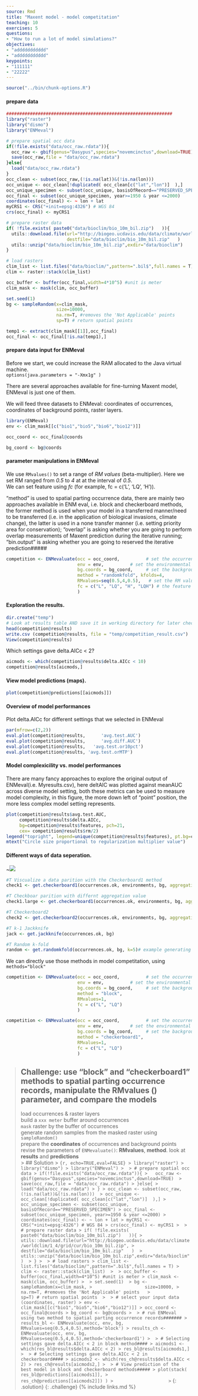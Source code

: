 ```yaml
---
source: Rmd
title: "Maxent model - model competitation"
teaching: 10
exercises: 5
questions:
- "How to run a lot of model simulations?"
objectives:
- "addddddddddd"
- "addddddddddd"
keypoints:
- "111111"
- "22222"
---
```


```r
source("../bin/chunk-options.R")
```

#### prepare data
```r
###############################################################
library("raster")
library("dismo")
library("ENMeval")

# prepare spatial occ data
if(!file.exists("data/occ_raw.rdata")){
  occ_raw <- gbif(genus="Dasypus",species="novemcinctus",download=TRUE) 
  save(occ_raw,file = "data/occ_raw.rdata")
}else{
  load("data/occ_raw.rdata")
}
occ_clean <- subset(occ_raw,(!is.na(lat))&(!is.na(lon))) 
occ_unique <- occ_clean[!duplicated( occ_clean[c("lat","lon")]  ),]
occ_unique_specimen <- subset(occ_unique, basisOfRecord=="PRESERVED_SPECIMEN")
occ_final <- subset(occ_unique_specimen, year>=1950 & year <=2000)
coordinates(occ_final) <- ~ lon + lat
myCRS1 <- CRS("+init=epsg:4326") # WGS 84
crs(occ_final) <- myCRS1

# prepare raster data
if( !file.exists( paste0("data/bioclim/bio_10m_bil.zip")   )){
  utils::download.file(url="http://biogeo.ucdavis.edu/data/climate/worldclim/1_4/grid/cur/bio_10m_bil.zip",
                       destfile="data/bioclim/bio_10m_bil.zip"   ) 
  utils::unzip("data/bioclim/bio_10m_bil.zip",exdir="data/bioclim") 
}

# load rasters
clim_list <- list.files("data/bioclim/",pattern=".bil$",full.names = T)
clim <- raster::stack(clim_list) 

occ_buffer <- buffer(occ_final,width=4*10^5) #unit is meter
clim_mask <- mask(clim, occ_buffer)

set.seed(1) 
bg <- sampleRandom(x=clim_mask,
                   size=10000,
                   na.rm=T, #removes the 'Not Applicable' points  
                   sp=T) # return spatial points 

temp1 <- extract(clim_mask[[1]],occ_final)
occ_final <- occ_final[!is.na(temp1),]
```

#### prepare data input for ENMeval  
Before we start, we could increase the RAM allocated to the Java virtual machine.  
`options(java.parameters = "-Xmx1g" )`  

There are several approaches available for fine-turning Maxent model, ENMeval is just one of them. 

We will feed three datasets to ENMeval: coordinates of occurrences, coordinates of background points, raster layers.  
```r
library(ENMeval)
env <- clim_mask[[c("bio1","bio5","bio6","bio12")]]

occ_coord <- occ_final@coords

bg_coord <- bg@coords
```

#### parameter manipulations in ENMeval  
We use `RMvalues()` to set a range of *RM values* (beta-multiplier). Here we set RM ranged from *0.5* to *4* at at the interval of *0.5*.  
We can set feature using *fc* (for example, fc = c('L', 'LQ', 'H')).    


"method" is used to spatial parting occurrence data, there are mainly two approaches available in ENM eval, i.e. block and checkerboard methods, the former method is used when your model in a transferred manner/need to be transferred (i.e. in the application of biological invasions, climate change), the latter is used in a none transfer manner (i.e. setting priority area for conservation);  "overlap" is asking whether you are going to perform overlap measurements of Maxent prediction during the iterative running; "bin.output" is asking whether you are going to reserved the iterative prediction##### 


```r
competition <- ENMevaluate(occ = occ_coord,          # set the occurrence data for ENMeval
                           env = env,          # set the environmental data
                           bg.coords = bg_coord,     # set the background data
                           method = "randomkfold", kfolds=4,
                           RMvalues=seq(0.5,4,0.5),   # set the RM values, here set RM valuse from 0.5 to 5, at an interval of 0.5
                           fc = c("L", "LQ", "H", "LQH") # the feature combinations that will be used for iterative running
                           )
```



#### Exploration the results.  
```r
dir.create("temp")
# Look at results table AND save it in working directory for later checking.
head(competition@results)
write.csv (competition@results, file = "temp/competition_result.csv")
View(competition@results)
```

Which settings gave delta.AICc < 2?
```r
aicmods <- which(competition@results$delta.AICc < 10)
competition@results[aicmods,]
```

#### View model predictions (maps).  
```r
plot(competition@predictions[[aicmods]])
```

#### Overview of model performances  
Plot delta.AICc for different settings that we selected in ENMeval   
```r
par(mfrow=c(2,2))
eval.plot(competition@results,      'avg.test.AUC')
eval.plot(competition@results,      'avg.diff.AUC')
eval.plot(competition@results,   'avg.test.or10pct')
eval.plot(competition@results, 'avg.test.orMTP')
```

#### Model complexicility vs. model performances  
There are many fancy approaches to explore the original output of ENMeval(i.e. Myresults.csv), here deltAIC was plotted against meanAUC across diverse model setting, both these metrics can be used to measure model complexity, in this figure, the more down left of "point" position, the more less complex model setting represents.  
```r
plot(competition@results$avg.test.AUC, 
     competition@results$delta.AICc, 
     bg=competition@results$features, pch=21, 
     cex= competition@results$rm/2)
legend("topright", legend=unique(competition@results$features), pt.bg=competition@results$features, pch=21)
mtext("Circle size proportional to regularization multiplier value")
```


#### Different ways of data seperation.  
~![]({{ page.root }}/fig/enmeval1.png)    
```r
#T Viscualize a data parition with the Checkerboard1 method
check1 <- get.checkerboard1(occurrences.ok, environments, bg, aggregation.factor=5)

#T Checkboar parition with differnt aggregation value
check1.large <- get.checkerboard1(occurrences.ok, environments, bg, aggregation.factor=30)

#T Checkerboard2
check2 <- get.checkerboard2(occurrences.ok, environments, bg, aggregation.factor=c(5,5))

#T k-1 Jackknife
jack <- get.jackknife(occurrences.ok, bg)

#T Random k-fold
random <- get.randomkfold(occurrences.ok, bg, k=5)# example generating 5 bins randomply
```

We can directly use those methods in model competitation, using ` methods="block" `
```r
competition <- ENMevaluate(occ = occ_coord,          # set the occurrence data for ENMeval
                           env = env,          # set the environmental data
                           bg.coords = bg_coord,     # set the background data
                           method = "block",
                           RMvalues=1,
                           fc = c("L", "LQ")
                           )

competition <- ENMevaluate(occ = occ_coord,          # set the occurrence data for ENMeval
                           env = env,          # set the environmental data
                           bg.coords = bg_coord,     # set the background data
                           method = "checkerboard1",
                           RMvalues=1,
                           fc = c("L", "LQ")
                           )
```


> ## Challenge: use "block" and "checkerboard1" methods to spatial parting occurrence records, manipulate the RMvalues () parameter, and compare the models  
> load occurrences & raster layers   
> build a `xxx meter` buffer around occurrences    
> `mask` raster by the buffer of occurrences   
> generate random samples from the masked raster using `sampleRandom()`  
> prepare the **coordinates** of occurrences and background points  
> revise the parameters of `ENMevaluate()`: **RMvalues**, **method**.
> look at **results** and **predictions**   
> > ## Solution
> > ```{r, echo=TRUE,eval=FALSE}
> > library("raster")
> > library("dismo")
> > library("ENMeval")
> > 
> > # prepare spatial occ data
> > if(!file.exists("data/occ_raw.rdata")){
> >   occ_raw <- gbif(genus="Dasypus",species="novemcinctus",download=TRUE) 
> >   save(occ_raw,file = "data/occ_raw.rdata")
> > }else{
> >   load("data/occ_raw.rdata")
> > }
> > occ_clean <- subset(occ_raw,(!is.na(lat))&(!is.na(lon))) 
> > occ_unique <- occ_clean[!duplicated( occ_clean[c("lat","lon")]  ),]
> > occ_unique_specimen <- subset(occ_unique, basisOfRecord=="PRESERVED_SPECIMEN")
> > occ_final <- subset(occ_unique_specimen, year>=1950 & year <=2000)
> > coordinates(occ_final) <- ~ lon + lat
> > myCRS1 <- CRS("+init=epsg:4326") # WGS 84
> > crs(occ_final) <- myCRS1
> > 
> > # prepare raster data
> > if( !file.exists( paste0("data/bioclim/bio_10m_bil.zip")   )){
> >   utils::download.file(url="http://biogeo.ucdavis.edu/data/climate/worldclim/1_4/grid/cur/bio_10m_bil.zip",
> >                        destfile="data/bioclim/bio_10m_bil.zip"   ) 
> >   utils::unzip("data/bioclim/bio_10m_bil.zip",exdir="data/bioclim") 
> > }
> > 
> > # load rasters
> > clim_list <- list.files("data/bioclim/",pattern=".bil$",full.names = T)
> > clim <- raster::stack(clim_list) 
> > 
> > occ_buffer <- buffer(occ_final,width=4*10^5) #unit is meter
> > clim_mask <- mask(clim, occ_buffer)
> > 
> > set.seed(1) 
> > bg <- sampleRandom(x=clim_mask,
> >                    size=10000,
> >                    na.rm=T, #removes the 'Not Applicable' points  
> >                    sp=T) # return spatial points 
> > 
> > # select your input data (coordinates, raster)
> > env <- clim_mask[[c("bio1","bio5","bio6","bio12")]]
> > occ_coord <- occ_final@coords
> > bg_coord <- bg@coords
> > 
> > # run ENMeval using two method to spatial parting occurrence records#######
> > results_bl <- ENMevaluate(occ, env, bg, RMvalues=seq(0.5,4,0.5),method='block')
> > results_ch <- ENMevaluate(occ, env, bg, RMvalues=seq(0.5,4,0.5),method='checkerboard1')
> > 
> > # Selecting settings gave delta.AICc < 2 in block method####
> > aicmods1 <- which(res_bl@results$delta.AICc < 2)
> > res_bl@results[aicmods1,]
> > 
> > # Selecting settings gave delta.AICc < 2 in checkerboard####
> > aicmods2 <- which(res_ch@results$delta.AICc < 2)
> > res_ch@results[aicmods2,]
> > 
> > # View prediction of the best model in block and checkerboard methods#####
> > plot(stack( res_bl@predictions[[aicmods1]],
> >             res_ch@predictions[[aicmods2]]) )
> >                    
> > ```
> {: .solution}
{: .challenge}
{% include links.md %}

